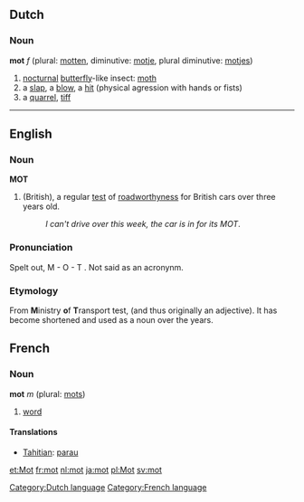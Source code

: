 ==Dutch==
===Noun===
'''mot''' ''f'' (plural: [[motten]], diminutive: [[motje]], plural diminutive: [[motjes]])

#[[nocturnal]] [[butterfly]]-like insect: [[moth]]
#a [[slap]], a [[blow]], a [[hit]] (physical agression with hands or fists)
#a [[quarrel]], [[tiff]]

----
==English==
===Noun===
'''MOT'''
# (British), a regular [[test]] of [[roadworthyness]] for British cars over three years old.
#: ''I can't drive over this week, the car is in for its MOT''.
===Pronunciation===
Spelt out, M - O - T .  Not said as an acronynm.
===Etymology===
From '''M'''inistry '''o'''f '''T'''ransport test, (and thus originally an adjective). It has become shortened and used as a noun over the years.
==French==
===Noun===

'''mot''' ''m'' (plural: [[mots]])

# [[word]]

====Translations====
*[[Tahitian]]: [[parau]]

[[Category:Dutch language]]
[[Category:French language]]

[[et:Mot]]
[[fr:mot]]
[[nl:mot]]
[[ja:mot]]
[[pl:Mot]]
[[sv:mot]]